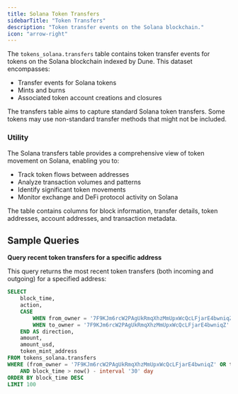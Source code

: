 ```yaml
---
title: Solana Token Transfers
sidebarTitle: "Token Transfers"
description: "Token transfer events on the Solana blockchain."
icon: "arrow-right"
---
```


The `tokens_solana.transfers` table contains token transfer events for tokens on the Solana blockchain indexed by Dune. This dataset encompasses:

- Transfer events for Solana tokens
- Mints and burns
- Associated token account creations and closures

<Info>
 The transfers table aims to capture standard Solana token transfers. Some tokens may use non-standard transfer methods that might not be included.
</Info>

### Utility

The Solana transfers table provides a comprehensive view of token movement on Solana, enabling you to:

- Track token flows between addresses
- Analyze transaction volumes and patterns
- Identify significant token movements
- Monitor exchange and DeFi protocol activity on Solana

The table contains columns for block information, transfer details, token addresses, account addresses, and transaction metadata.


<ColumnDescriptions tableSchema="tokens_solana" tableName="transfers" />


<TableSample tableSchema="tokens_solana" tableName="transfers" />

## Sample Queries

**Query recent token transfers for a specific address**

This query returns the most recent token transfers (both incoming and outgoing) for a specified address:

```sql
SELECT
    block_time,
    action,
    CASE 
        WHEN from_owner = '7F9KJm6rcW2PAgUkRmqXhzMmUpxWcQcLFjarE4bwniqZ' THEN 'Outgoing'
        WHEN to_owner = '7F9KJm6rcW2PAgUkRmqXhzMmUpxWcQcLFjarE4bwniqZ' THEN 'Incoming'
    END AS direction,
    amount,
    amount_usd,
    token_mint_address
FROM tokens_solana.transfers
WHERE (from_owner = '7F9KJm6rcW2PAgUkRmqXhzMmUpxWcQcLFjarE4bwniqZ' OR to_owner = '7F9KJm6rcW2PAgUkRmqXhzMmUpxWcQcLFjarE4bwniqZ')
    AND block_time > now() - interval '30' day
ORDER BY block_time DESC
LIMIT 100
```
